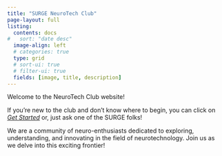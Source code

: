 ```yaml
---
title: "SURGE NeuroTech Club"
page-layout: full
listing:
  contents: docs
#   sort: "date desc"
  image-align: left
  # categories: true
  type: grid
  # sort-ui: true
  # filter-ui: true
  fields: [image, title, description]
---
```


Welcome to the NeuroTech Club website! 

If you're new to the club and don't know where to begin, you can click on [*Get Started*](docs/get-started/getting_setup.qmd) or, just ask one of the SURGE folks!

We are a community of neuro-enthusiasts dedicated to exploring, understanding, and innovating in the field of neurotechnology. Join us as we delve into this exciting frontier!

<br> <br> <br> <br> <br> <br> 
